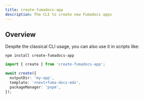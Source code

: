 ```yaml
---
title: create-fumadocs-app
description: The CLI to create new Fumadocs apps
---
```


## Overview

Despite the classical CLI usage, you can also use it in scripts like:

```npm
npm install create-fumadocs-app
```

```ts
import { create } from 'create-fumadocs-app';

await create({
  outputDir: 'my-app',
  template: '+next+fuma-docs-mdx',
  packageManager: 'pnpm',
});
```
